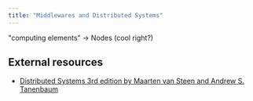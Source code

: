 ```yaml
---
title: "Middlewares and Distributed Systems"
---
```


<Definition
    term="Distributed Systems"
    definition="A distributed system is a collection of autonomous computing elements that appears to its users as a single coherent system."
    source="Distributed Systems 3rd edition, section 1.1"
    link="https://www.distributed-systems.net/index.php/books/ds3/"
/>

"computing elements" -> Nodes (cool right?)

<Drawio
    file="distributed-systems.drawio"
    page="0"
    description="Middlewares over multiples computers"
/>

## External resources

- [Distributed Systems 3rd edition by Maarten van Steen and Andrew S. Tanenbaum](https://www.distributed-systems.net/index.php/books/ds3/)
